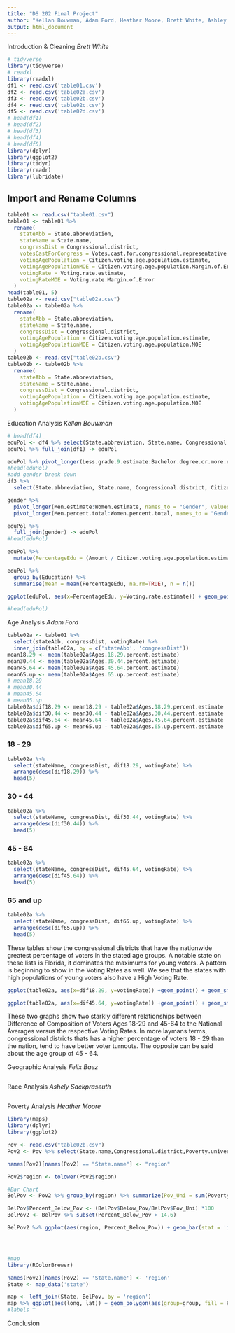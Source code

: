 ```yaml
---
title: "DS 202 Final Project"
author: "Kellan Bouwman, Adam Ford, Heather Moore, Brett White, Ashley Sackpraseuth, Felix Baez"
output: html_document
---
```


Introduction & Cleaning
*Brett White*
    
     
```r
# tidyverse
library(tidyverse)
# readxl
library(readxl)
df1 <- read.csv('table01.csv')
df2 <- read.csv('table02a.csv')
df3 <- read.csv('table02b.csv')
df4 <- read.csv('table02c.csv')
df5 <- read.csv('table02d.csv')
# head(df1)
# head(df2)
# head(df3)
# head(df4)
# head(df5)
library(dplyr)
library(ggplot2)
library(tidyr)
library(readr)
library(lubridate)
```

## Import and Rename Columns
```r
table01 <- read.csv("table01.csv")
table01 <- table01 %>%
  rename(
    stateAbb = State.abbreviation,
    stateName = State.name,
    congressDist = Congressional.district,
    votesCastForCongress = Votes.cast.for.congressional.representative.for.the.November.6..2018.election,
    votingAgePopulation = Citizen.voting.age.population.estimate,
    votingAgePopulationMOE = Citizen.voting.age.population.Margin.of.Error,
    votingRate = Voting.rate.estimate,
    votingRateMOE = Voting.rate.Margin.of.Error
  )
head(table01, 5)
table02a <- read.csv("table02a.csv")
table02a <- table02a %>%
  rename(
    stateAbb = State.abbreviation,
    stateName = State.name,
    congressDist = Congressional.district,
    votingAgePopulation = Citizen.voting.age.population.estimate,
    votingAgePopulationMOE = Citizen.voting.age.population.MOE
  )
table02b <- read.csv("table02b.csv")
table02b <- table02b %>%
  rename(
    stateAbb = State.abbreviation,
    stateName = State.name,
    congressDist = Congressional.district,
    votingAgePopulation = Citizen.voting.age.population.estimate,
    votingAgePopulationMOE = Citizen.voting.age.population.MOE
  )
```


Education Analysis
*Kellan Bouwman*

```r
# head(df4)
eduPol <- df4 %>% select(State.abbreviation, State.name, Congressional.district, Citizen.voting.age.population.estimate, Less.grade.9.estimate, Grade.9.12.no.diploma.estimate, High.school.graduate.estimate, Some.college.no.degree.estimate, Associate.degree.estimate, Bachelor.degree.estimate, Graduate.degree.estimate, High.school.or.more.estimate, Bachelor.degree.or.more.estimate)
eduPol %>% full_join(df1) -> eduPol

eduPol %>% pivot_longer(Less.grade.9.estimate:Bachelor.degree.or.more.estimate, names_to = "Education", values_to = "Amount") -> eduPol
#head(eduPol)
#add gender break down
df3 %>% 
  select(State.abbreviation, State.name, Congressional.district, Citizen.voting.age.population.estimate, Men.estimate, Women.estimate, Men.percent.total, Women.percent.total) -> gender

gender %>%
  pivot_longer(Men.estimate:Women.estimate, names_to = "Gender", values_to = "Percentage") %>%
  pivot_longer(Men.percent.total:Women.percent.total, names_to = "GenderTotal", values_to = "PercentageTotal")-> gender

eduPol %>%
  full_join(gender) -> eduPol
#head(eduPol)

eduPol %>%
  mutate(PercentageEdu = (Amount / Citizen.voting.age.population.estimate) * 100 ) -> eduPol

eduPol %>%
  group_by(Education) %>%
  summarise(mean = mean(PercentageEdu, na.rm=TRUE), n = n())

ggplot(eduPol, aes(x=PercentageEdu, y=Voting.rate.estimate)) + geom_point() + geom_smooth(method='lm') + facet_wrap(~Education, scales = "free")

#head(eduPol)
```

Age Analysis
*Adam Ford*

```r
table02a <- table01 %>%
  select(stateAbb, congressDist, votingRate) %>%
  inner_join(table02a, by = c('stateAbb', 'congressDist'))
mean18.29 <- mean(table02a$Ages.18.29.percent.estimate)
mean30.44 <- mean(table02a$Ages.30.44.percent.estimate)
mean45.64 <- mean(table02a$Ages.45.64.percent.estimate)
mean65.up <- mean(table02a$Ages.65.up.percent.estimate)
# mean18.29
# mean30.44
# mean45.64
# mean65.up
table02a$dif18.29 <- mean18.29 - table02a$Ages.18.29.percent.estimate
table02a$dif30.44 <- mean30.44 - table02a$Ages.30.44.percent.estimate
table02a$dif45.64 <- mean45.64 - table02a$Ages.45.64.percent.estimate
table02a$dif65.up <- mean65.up - table02a$Ages.65.up.percent.estimate
```

### 18 - 29
```r
table02a %>% 
  select(stateName, congressDist, dif18.29, votingRate) %>%
  arrange(desc(dif18.29)) %>%
  head(5)
```

### 30 - 44
```r
table02a %>%
  select(stateName, congressDist, dif30.44, votingRate) %>%
  arrange(desc(dif30.44)) %>%
  head(5)
```

### 45 - 64
```r
table02a %>%
  select(stateName, congressDist, dif45.64, votingRate) %>%
  arrange(desc(dif45.64)) %>%
  head(5)
```

### 65 and up
```r
table02a %>%
  select(stateName, congressDist, dif65.up, votingRate) %>%
  arrange(desc(dif65.up)) %>%
  head(5)
```

  These tables show the congressional districts that have the nationwide greatest percentage of voters in the stated age groups. A notable state on these lists is Florida, it dominates the maximums for young voters. A pattern is beginning to show in the Voting Rates as well. We see that the states with high populations of young voters also have a High Voting Rate.
```r
ggplot(table02a, aes(x=dif18.29, y=votingRate)) +geom_point() + geom_smooth(method='lm') + xlab("Difference in Percent Composition of Voters Ages 18-29 compared to the National Average") + ylab("Voting Rate")+ ggtitle("Difference in the 18-29 age group versus Voting Rate in Congressional Districts")

ggplot(table02a, aes(x=dif45.64, y=votingRate)) +geom_point() + geom_smooth(method='lm')  + xlab("Difference in Percent Composition of Voters Ages 45-64 compared to the National Average") + ylab("Voting Rate")+ ggtitle("Difference in the 45-64 age group versus Voting Rate in Congressional Districts")
```

  These two graphs show two starkly different relationships between Difference of Composition of Voters Ages 18-29 and 45-64 to the National Averages versus the respective Voting Rates. In more laymans terms, congressional districts thats has a higher percentage of voters 18 - 29 than the nation, tend to have better voter turnouts. The opposite can be said about the age group of 45 - 64. 
  
Geographic Analysis
*Felix Baez*

```r

```

Race Analysis
*Ashely Sackpraseuth*

```r

```

Poverty Analysis
*Heather Moore*

```r
library(maps)
library(dplyr)
library(ggplot2)

Pov <- read.csv("table02b.csv")
Pov2 <- Pov %>% select(State.name,Congressional.district,Poverty.universe, Below.poverty.level.estimate, Below.poverty.level.percent.total, Citizen.voting.age.population.estimate)

names(Pov2)[names(Pov2) == "State.name"] <- "region"

Pov2$region <- tolower(Pov2$region)

#Bar Chart 
BelPov <- Pov2 %>% group_by(region) %>% summarize(Pov_Uni = sum(Poverty.universe), Below_Pov = sum(Below.poverty.level.estimate)) 

BelPov$Percent_Below_Pov <- (BelPov$Below_Pov/BelPov$Pov_Uni) *100
BelPov2 <- BelPov %>% subset(Percent_Below_Pov > 14.6)

BelPov2 %>% ggplot(aes(region, Percent_Below_Pov)) + geom_bar(stat = 'identity', fill = 'blue') + labs(x = 'States', y = 'Percentage of People Below Poverty Line', title = 'Percentage of Voters Below the Poverty Line')  




#map
library(RColorBrewer)

names(Pov2)[names(Pov2) == 'State.name'] <- 'region' 
State <- map_data('state')

map <- left_join(State, BelPov, by = 'region')
map %>% ggplot(aes(long, lat)) + geom_polygon(aes(group=group, fill = Percent_Below_Pov)) + scale_fill_distiller(palette = 'Blues')
#labels ^
```

Conclusion







